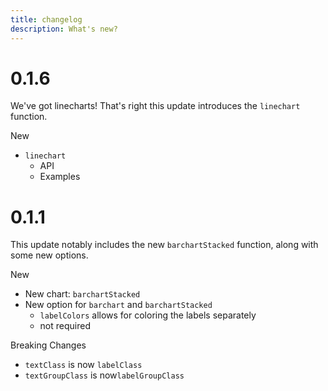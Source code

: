 ```yaml
---
title: changelog
description: What's new?
---
```


# 0.1.6

We've got linecharts! That's right this update introduces the `linechart` function.

<span className="text-green-400 font-bold">New</span>

- `linechart`
  - <Link to="/toomanycharts/docs/charts-api/linechart">API</Link>
  - <Link to="/toomanycharts/docs/examples/linechart-examples">Examples</Link>

# 0.1.1

This update notably includes the new `barchartStacked` function, along with some new options.

<span className="text-green-400 font-bold">New</span>

- New chart: `barchartStacked`
- New option for `barchart` and `barchartStacked`
  - `labelColors` allows for coloring the labels separately
  - not required

<span className="text-red-400 font-bold">Breaking Changes</span>

- `textClass` is now `labelClass`
- `textGroupClass` is now`labelGroupClass`

